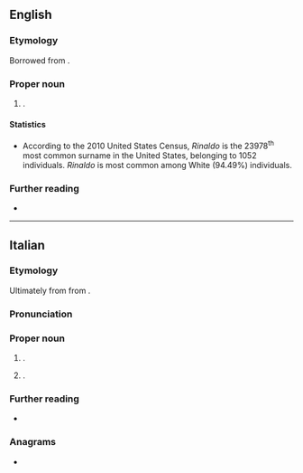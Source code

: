 ==English==
{{wp}}

===Etymology===
Borrowed from {{bor|en|it|Rinaldo}}.

===Proper noun===
{{en-proper noun|s}}

# {{surname|en|from=Italian}}.

====Statistics====
* According to the 2010 United States Census, ''Rinaldo'' is the 23978<sup>th</sup> most common surname in the United States, belonging to 1052 individuals. ''Rinaldo'' is most common among White (94.49%) individuals.

===Further reading===
* {{R:en:DAFN}}

----

==Italian==
{{wp|lang=it}}

===Etymology===
Ultimately from from {{der|it|gem-pro|*Raginawaldaz}}.

===Pronunciation===
{{it-pr|Rinàldo}}

===Proper noun===
{{it-proper noun|m}}

# {{given name|it|male|from=Proto-Germanic|eq=Reynold}}.
# {{surname|it|[[patronymic]]|from=given names}}.

===Further reading===
* {{R:it:MdC|rinaldo}}

===Anagrams===
* {{anagrams|it|a=adilnor|donarli|ladroni|lardino}}